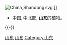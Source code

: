 [[File:China_Shandong.svg|thumb]].]]
{{Commons cat|Flora of Shandong}}
*中国, 中北部, '''[[山东|山东]]'''的植物。
{{-}}

[[Category:中国中北部植物|山东]]
[[Category:中国各省植物|山东]]
[[Category:山东|Category:山东]]